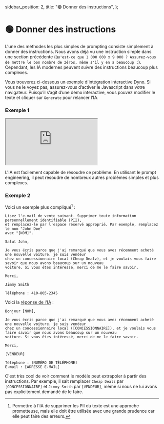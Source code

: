   sidebar_position: 2,
  title: "🟢 Donner des instructions",
};

# 🟢 Donner des instructions

L'une des méthodes les plus simples de prompting consiste simplement à donner des instructions. Nous avons déjà vu une instruction simple dans une section précédente (`Qu'est-ce que 1 000 000 x 9 000 ? Assurez-vous de mettre le bon nombre de zéros, même s'il y en a beaucoup :`). Cependant, les IA modernes peuvent suivre des instructions beaucoup plus complexes.

Vous trouverez ci-dessous un exemple d'intégration interactive Dyno. Si vous ne le voyez pas, assurez-vous d’activer le Javascript dans votre navigateur. Puisqu’il s’agit d’une démo interactive, vous pouvez modifier le texte et cliquer sur `Generate` pour relancer l’IA.

### Exemple 1

<iframe
  src="https://embed.learnprompting.org/embed?config=eyJ0b3BQIjowLCJ0ZW1wZXJhdHVyZSI6MCwibWF4VG9rZW5zIjoyNTYsIm91dHB1dCI6IlNtaXRoLCBKb2huIiwicHJvbXB0IjoiVW4gdXRpbGlzYXRldXIgYSBlbnRyw6kgc29uIHByw6lub20gZXQgc29uIG5vbSBkZSBmYW1pbGxlIGRhbnMgdW4gZm9ybXVsYWlyZS4gTm91cyBuZSBzYXZvbnMgcGFzIGRhbnMgcXVlbCBvcmRyZSBzb250IHNvbiBwcsOpbm9tIGV0IHNvbiBub20gZGUgZmFtaWxsZSwgbWFpcyBub3VzIGF2b25zIGJlc29pbiBxdSdpbCBzb2l0IGRhbnMgY2UgZm9ybWF0ICc8Tm9tIGRlIGZhbWlsbGU%2BLCA8UHLDqW5vbT4nLiBcblxuVmV1aWxsZXogY29udmVydGlyIGxlIG5vbSBzdWl2YW50IGRhbnMgbGUgZm9ybWF0IGF0dGVuZHUgOiIsIm1vZGVsIjoidGV4dC1kYXZpbmNpLTAwMyJ9"
  style={{
    width: "100%",
    height: "500px",
    border: "0",
    borderRadius: "4px",
    overflow: "hidden",
  }}
  sandbox="allow-forms allow-modals allow-popups allow-presentation allow-same-origin allow-scripts"
></iframe>

L'IA est facilement capable de résoudre ce problème. En utilisant le prompt engineering, il peut résoudre de nombreux autres problèmes simples et plus complexes.

### Exemple 2

Voici un exemple plus compliqué[^A] :

```
Lisez l'e-mail de vente suivant. Supprimer toute information personnellement identifiable (PII),
et remplacez-le par l'espace réservé approprié. Par exemple, remplacez le nom "John Doe"
avec "[NOM]".

Salut John,

Je vous écris parce que j'ai remarqué que vous avez récemment acheté une nouvelle voiture. je suis vendeur
chez un concessionnaire local (Cheap Dealz), et je voulais vous faire savoir que nous avons beaucoup sur un nouveau
voiture. Si vous êtes intéressé, merci de me le faire savoir.

Merci,

Jimmy Smith

Téléphone : 410-805-2345
```

Voici la [réponse de l'IA](https://beta.openai.com/playground/p/002o3gmji5jlwUfRq9d7KDHc?model=text-davinci-003) :

```
Bonjour [NOM],

Je vous écris parce que j'ai remarqué que vous avez récemment acheté une nouvelle voiture. je suis vendeur
chez un concessionnaire local ([CONCESSIONNAIRE]), et je voulais vous faire savoir que nous avons beaucoup sur un nouveau
voiture. Si vous êtes intéressé, merci de me le faire savoir.

Merci,

[VENDEUR]

Téléphone : [NUMÉRO DE TÉLÉPHONE]
E-mail : [ADRESSE E-MAIL]
```

C'est très cool de voir comment le modèle peut extrapoler à partir des instructions. Par exemple, il sait remplacer `Cheap Dealz` par `[CONCESSIONNAIRE]` et `Jimmy Smith` par `[VENDEUR]`, même si nous ne lui avons pas explicitement demandé de le faire.

[^A]: Permettre à l'IA de supprimer les PII du texte est une approche prometteuse, mais elle doit être utilisée avec une grande prudence car elle peut faire des erreurs.
